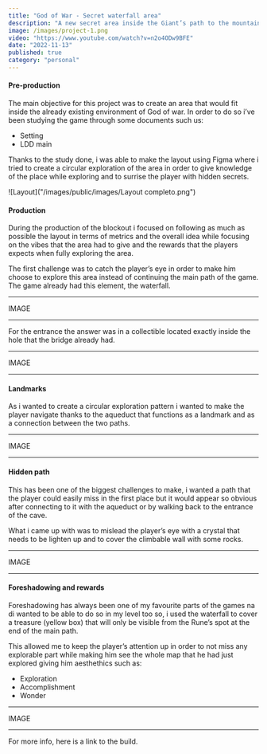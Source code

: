 ```yaml
---
title: "God of War - Secret waterfall area"
description: "A new secret area inside the Giant’s path to the mountain."
image: /images/project-1.png
video: "https://www.youtube.com/watch?v=n2o4ODw9BFE"
date: "2022-11-13"
published: true
category: "personal"
---
```


#### Pre-production

The main objective for this project was to create an area that would fit inside the already
existing environment of God of war.
In order to do so i’ve been studying the game through some documents such us:

- Setting
- LDD main

Thanks to the study done, i was able to make the layout using Figma where i tried to create
a circular exploration of the area in order to give knowledge of the place while exploring
and to surrise the player with hidden secrets.

![Layout]("/images/public/images/Layout completo.png")

#### Production

During the production of the blockout i focused on following as much as possible the layout in
terms of metrics and the overall idea while focusing on the vibes that the area had to give and
the rewards that the players expects when fully exploring the area.

The first challenge was to catch the player’s eye in order to make him choose to explore this
area instead of continuing the main path of the game.
The game already had this element, the waterfall.

---

IMAGE

---

For the entrance the answer was in a collectible located exactly inside the hole that the bridge
already had.

---

IMAGE

---

#### Landmarks

As i wanted to create a circular exploration pattern i wanted to make the player navigate thanks
to the aqueduct that functions as a landmark and as a connection between the two paths.

---

IMAGE

---

#### Hidden path

This has been one of the biggest challenges to make, i wanted a path that the player could
easily miss in the first place but it would appear so obvious after connecting to it with
the aqueduct or by walking back to the entrance of the cave.

What i came up with was to mislead the player’s eye with a crystal that needs to be lighten up
and to cover the climbable wall with some rocks.

---

IMAGE

---

#### Foreshadowing and rewards

Foreshadowing has always been one of my favourite parts of the games na di wanted to be
able to do so in my level too so, i used the waterfall to cover a treasure (yellow box)
that will only be visible from the Rune’s spot at the end of the main path.

This allowed me to keep the player’s attention up in order to not miss any explorable
part while making him see the whole map that he had just explored giving him aesthethics
such as:

- Exploration
- Accomplishment
- Wonder

---

IMAGE

---

For more info, here is a link to the build.
